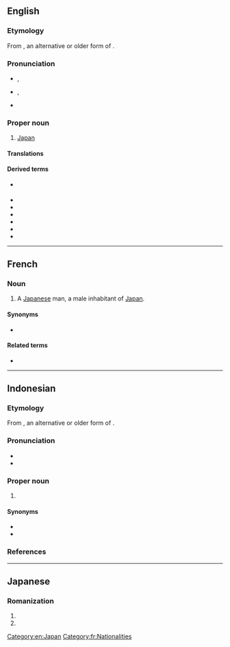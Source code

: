 {{also|nippon}}
==English==

===Etymology===
From {{bor|en|ja|-}} {{ja-r|日本|^にっぽん}}, an alternative or older form of {{ja-r|日本|^にほん}}.

===Pronunciation===
* {{a|UK}} {{enPR|nĭʹpŏn}}, {{IPA|en|/ˈnɪpɒn/|[ˈnɪpɒn]}}
* {{a|US}} {{enPR|nĭpŏnʹ}}, {{IPA|en|/nɪˈpɑn/|[nɪˈpʰɑn]}}
* {{rhymes|en|ɑn|s=2}}

===Proper noun===
{{en-proper noun|-}}

# {{lb|en|rare}} [[Japan]]

====Translations====
{{trans-see|a country in East Asia|Japan}}

====Derived terms====
* {{l|en|Nip}} {{qualifier|pejorative}}
* {{l|en|Nipponese}}
* {{l|en|Nipponic}}
* {{l|en|Nipponism}}
* {{l|en|nipponize}}
* {{l|en|Nipponophile}}
* {{l|en|Nipponophobia}}

[[Category:en:Japan]]

----

==French==

===Noun===
{{fr-noun|m|f=Nippone|f2=Nipponne}}

# A [[Japanese]] man, a male inhabitant of [[Japan]].

====Synonyms====
* {{l|fr|Japonais}}

====Related terms====
* {{l|fr|nippon}}

[[Category:fr:Nationalities]]

----

==Indonesian==

===Etymology===
From {{bor|id|ja|-}} {{ja-r|日本|^にっぽん}}, an alternative or older form of {{ja-r|日本|^にほん}}.

===Pronunciation===
* {{IPA|id|[ˈnɪp̚pɔn]}}
* {{hyphenation|id|Nip|pon}}

===Proper noun===
{{head|id|proper noun|head=}}

# {{lb|id|dated}} {{l|en|Japan}}
#: {{uxi|id|Penggantian nama militer, oleh karena '''Nippon''', adalah Batavia dengan nama Djakarta dalam keadaan perang terdjadi pada tanggal 9 Desember 1942.|t=Military name change, because of '''Japan''', included Batavia with Djakarta in war on 9 December 1942.|ref=<ref>{{quote-book|id|author=Soekanto|title=Sedikit Tentang Hal Ihwal Kota Djakarta Sampai Lahirnja Republik Indonesia|page=572|passage=|year=1963|publisher=Departemen Penerangan Republik Indonesia|location=Jakarta|volume_plain=Mimbar Penerangan}}</ref>}}
#: {{uxi|id|Kenpetai itu berdiri, berkata dalam bahasa Nippon dengan orang Nippon [...] itu.|t=That military policeman stand up, talk in Japanese to that Japanese.|ref=<ref>{{quote-book|id|author=Idrus|title=Dari Ave Maria ke Jalan Lain ke Roma|chapter=Kota-Harmoni|passage=|year=2011|origyear=1948|publisher=Balai Pustaka|location=Jakarta|edition=27|isbn=9794072184}}</ref>}}

====Synonyms====
* {{l|id|Jepang}}
* {{l|id|Jepun}}

===References===
<references/>

----

==Japanese==

===Romanization===
{{ja-romaji}}

# {{ja-romanization of|にっぽん}}
# {{ja-romanization of|ニッポン}}